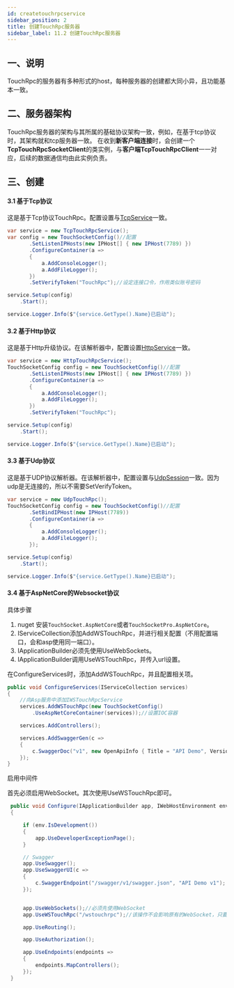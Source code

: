```yaml
---
id: createtouchrpcservice
sidebar_position: 2
title: 创建TouchRpc服务器
sidebar_label: 11.2 创建TouchRpc服务器
---
```



## 一、说明

TouchRpc的服务器有多种形式的host，每种服务器的创建都大同小异，且功能基本一致。


## 二、服务器架构

TouchRpc服务器的架构与其所属的基础协议架构一致，例如，在基于tcp协议时，其架构就和tcp服务器一致。
在收到**新客户端连接**时，会创建一个**TcpTouchRpcSocketClient**的类实例，与**客户端TcpTouchRpcClient**一一对应，后续的数据通信均由此实例负责。


## 三、创建

<a name="JgmHn"></a>

#### 3.1 基于Tcp协议

这是基于Tcp协议TouchRpc。配置设置与[TcpService](<..\二、Tcp组件\2.2 创建TcpService.md>)一致。

```csharp
var service = new TcpTouchRpcService();
var config = new TouchSocketConfig()//配置
       .SetListenIPHosts(new IPHost[] { new IPHost(7789) })
       .ConfigureContainer(a =>
       {
           a.AddConsoleLogger();
           a.AddFileLogger();
       })
       .SetVerifyToken("TouchRpc");//设定连接口令，作用类似账号密码

service.Setup(config)
    .Start();

service.Logger.Info($"{service.GetType().Name}已启动");
```

<a name="wuiMD"></a>

#### 3.2 基于Http协议

这是基于Http升级协议。在该解析器中，配置设置[HttpService](<..\五、HTTP组件\5.2 HttpService.md>)一致。

```csharp
var service = new HttpTouchRpcService();
TouchSocketConfig config = new TouchSocketConfig()//配置
       .SetListenIPHosts(new IPHost[] { new IPHost(7789) })
       .ConfigureContainer(a =>
       {
           a.AddConsoleLogger();
           a.AddFileLogger();
       })
       .SetVerifyToken("TouchRpc");

service.Setup(config)
    .Start();

service.Logger.Info($"{service.GetType().Name}已启动");
```

<a name="IAQ9G"></a>

#### 3.3 基于Udp协议

这是基于UDP协议解析器。在该解析器中，配置设置与[UdpSession](<..\三、Udp组件\3.2 UdpSession.md>)一致。因为udp是无连接的，所以不需要SetVerifyToken。

```csharp
var service = new UdpTouchRpc();
TouchSocketConfig config = new TouchSocketConfig()//配置
       .SetBindIPHost(new IPHost(7789))
       .ConfigureContainer(a =>
       {
           a.AddConsoleLogger();
           a.AddFileLogger();
       });

service.Setup(config)
    .Start();

service.Logger.Info($"{service.GetType().Name}已启动");
```

<a name="vW1M2"></a>

#### 3.4 基于AspNetCore的Websocket协议

具体步骤

1. nuget 安装`TouchSocket.AspNetCore`或者`TouchSocketPro.AspNetCore`。
2. IServiceCollection添加AddWSTouchRpc，并进行相关配置（不用配置端口，会和asp使用同一端口）。
3. IApplicationBuilder必须先使用UseWebSockets。
4. IApplicationBuilder调用UseWSTouchRpc，并传入url设置。

在ConfigureServices时，添加AddWSTouchRpc，并且配置相关项。

```csharp
public void ConfigureServices(IServiceCollection services)
{
    //向Asp服务中添加IWSTouchRpcService
    services.AddWSTouchRpc(new TouchSocketConfig()
        .UseAspNetCoreContainer(services));//设置IOC容器

    services.AddControllers();

    services.AddSwaggerGen(c =>
    {
        c.SwaggerDoc("v1", new OpenApiInfo { Title = "API Demo", Version = "v1" });
    });
}
```

启用中间件

首先必须启用WebSocket。其次使用UseWSTouchRpc即可。

```csharp
 public void Configure(IApplicationBuilder app, IWebHostEnvironment env)
 {

     if (env.IsDevelopment())
     {
         app.UseDeveloperExceptionPage();
     }

     // Swagger
     app.UseSwagger();
     app.UseSwaggerUI(c =>
     {
         c.SwaggerEndpoint("/swagger/v1/swagger.json", "API Demo v1");
     });


     app.UseWebSockets();//必须先使用WebSocket
     app.UseWSTouchRpc("/wstouchrpc");//该操作不会影响原有的WebSocket，只要url不同即可。

     app.UseRouting();

     app.UseAuthorization();

     app.UseEndpoints(endpoints =>
     {
         endpoints.MapControllers();
     });
 }
```


##

